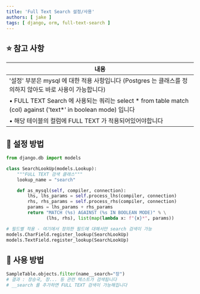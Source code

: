 ```yaml
---
title: 'Full Text Search 설정/사용'
authors: [ jake ]
tags: [ django, orm, full-text-search ]
---
```


## ⭐ 참고 사항

| 내용                                                                                                  |
|-----------------------------------------------------------------------------------------------------|
| '설정' 부분은 mysql 에 대한 적용 사항입니다 (Postgres 는 클래스를 정의하지 않아도 바로 사용이 가능합니다)                                |
| • FULL TEXT Search 에 사용되는 쿼리는 select * from table match (col) against ('text*' in boolean mode) 입니다 |
| • 해당 테이블의 컬럼에 FULL TEXT 가 적용되어있어야합니다                                                                |

## 🐥 설정 방법

```python
from django.db import models

class SearchLookUp(models.Lookup):
    """FULL TEXT 검색 클래스"""
    lookup_name = "search"

    def as_mysql(self, compiler, connection):
        lhs, lhs_params = self.process_lhs(compiler, connection)
        rhs, rhs_params = self.process_rhs(compiler, connection)
        params = lhs_params + rhs_params
        return "MATCH (%s) AGAINST (%s IN BOOLEAN MODE)" % \
               (lhs, rhs), list(map(lambda x: f"{x}*", params))

# 필드별 적용 - 여기에서 정의한 필드에 대해서만 search 검색이 가능
models.CharField.register_lookup(SearchLookUp)
models.TextField.register_lookup(SearchLookUp)
```

## 🐥 사용 방법

```python
SampleTable.objects.filter(name__search="장")
# 결과 : 장승국, 장... 등 관련 텍스트가 검색됩니다
# __search 를 추가하면 FULL TEXT 검색이 가능해집니다
```